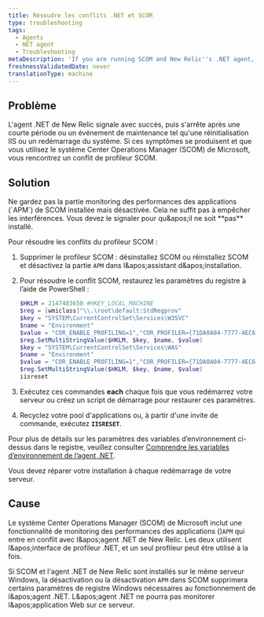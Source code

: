 ```yaml
---
title: Résoudre les conflits .NET et SCOM
type: troubleshooting
tags:
  - Agents
  - NET agent
  - Troubleshooting
metaDescription: 'If you are running SCOM and New Relic''s .NET agent, enable SCOM APM and repair the installation to resolve conflicts.'
freshnessValidatedDate: never
translationType: machine
---
```


## Problème

L&apos;agent .NET de New Relic signale avec succès, puis s&apos;arrête après une courte période ou un événement de maintenance tel qu&apos;une réinitialisation IIS ou un redémarrage du système. Si ces symptômes se produisent et que vous utilisez le système Center Operations Manager (SCOM) de Microsoft, vous rencontrez un conflit de profileur SCOM.

## Solution

<Callout variant="important">
  Ne gardez pas la partie monitoring des performances des applications (`APM`) de SCOM installée mais désactivée. Cela ne suffit pas à empêcher les interférences. Vous devez le signaler pour qu&amp;apos;il ne soit **pas** installé.
</Callout>

Pour résoudre les conflits du profileur SCOM :

1. Supprimer le profileur SCOM : désinstallez SCOM ou réinstallez SCOM et désactivez la partie `APM` dans l&amp;apos;assistant d&amp;apos;installation.

2. Pour résoudre le conflit SCOM, restaurez les paramètres du registre à l’aide de PowerShell :

   ```powershell
   $HKLM = 2147483650 #HKEY_LOCAL_MACHINE
   $reg = [wmiclass]"\\.\root\default:StdRegprov"
   $key = "SYSTEM\CurrentControlSet\Services\W3SVC"
   $name = "Environment"
   $value = "COR_ENABLE_PROFILING=1","COR_PROFILER={71DA0A04-7777-4EC6-9643-7D28B46A8A41}","NEWRELIC_INSTALL_PATH=C:\Program Files\New Relic\.NET Agent\","CORECLR_ENABLE_PROFILING=1","CORECLR_PROFILER={36032161-FFC0-4B61-B559-F6C5D41BAE5A}","CORECLR_NEWRELIC_HOME=C:\ProgramData\New Relic\.NET Agent\"
   $reg.SetMultiStringValue($HKLM, $key, $name, $value)
   $key = "SYSTEM\CurrentControlSet\Services\WAS"
   $name = "Environment"
   $value = "COR_ENABLE_PROFILING=1","COR_PROFILER={71DA0A04-7777-4EC6-9643-7D28B46A8A41}","NEWRELIC_INSTALL_PATH=C:\Program Files\New Relic\.NET Agent\","CORECLR_ENABLE_PROFILING=1","CORECLR_PROFILER={36032161-FFC0-4B61-B559-F6C5D41BAE5A}","CORECLR_NEWRELIC_HOME=C:\ProgramData\New Relic\.NET Agent\"
   $reg.SetMultiStringValue($HKLM, $key, $name, $value)
   iisreset
   ```

3. Exécutez ces commandes <DNT>**each**</DNT> chaque fois que vous redémarrez votre serveur ou créez un script de démarrage pour restaurer ces paramètres.

4. Recyclez votre pool d&apos;applications ou, à partir d&apos;une invite de commande, exécutez <DNT>**`IISRESET`**</DNT>.

Pour plus de détails sur les paramètres des variables d’environnement ci-dessus dans le registre, veuillez consulter [Comprendre les variables d’environnement de l’agent .NET](/docs/apm/agents/net-agent/other-installation/understanding-net-agent-environment-variables/).

<Callout variant="important">
  Vous devez réparer votre installation à chaque redémarrage de votre serveur.
</Callout>

## Cause

Le système Center Operations Manager (SCOM) de Microsoft inclut une fonctionnalité de monitoring des performances des applications ()`APM` qui entre en conflit avec l&amp;apos;agent .NET de New Relic. Les deux utilisent l&amp;apos;interface de profileur .NET, et un seul profileur peut être utilisé à la fois.

Si SCOM et l&apos;agent .NET de New Relic sont installés sur le même serveur Windows, la désactivation ou la désactivation `APM` dans SCOM supprimera certains paramètres de registre Windows nécessaires au fonctionnement de l&amp;apos;agent .NET. L&amp;apos;agent .NET ne pourra pas monitorer l&amp;apos;application Web sur ce serveur.